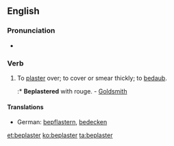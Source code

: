 ==English==

===Pronunciation===
* {{rhymes|ɑːstə(r)}}

===Verb===
{{en-verb}}

# {{context|transitive}} To [[plaster]] over; to cover or smear thickly; to [[bedaub]].
#:* '''Beplastered''' with rouge. - [[w:Oliver Goldsmith|Goldsmith]]

====Translations====
{{trans-top|to cover}}
* German: [[bepflastern]], [[bedecken]]
{{trans-mid}}
{{trans-bottom}}

[[et:beplaster]]
[[ko:beplaster]]
[[ta:beplaster]]
